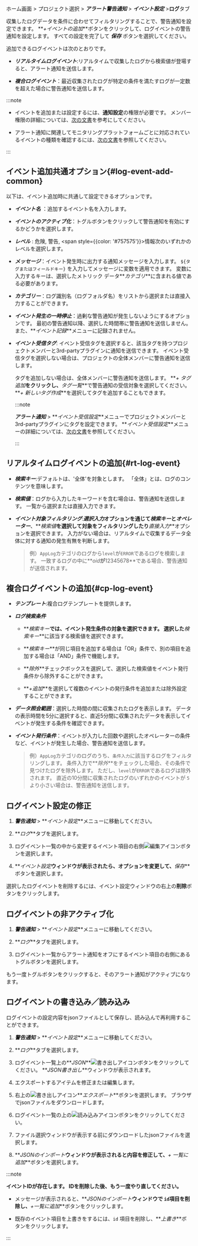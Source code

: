 ホーム画面 > プロジェクト選択 > **_アラート警告通知_** > **_イベント設定_** >**ログ**タブ

収集したログデータを条件に合わせてフィルタリングすることで、警告通知を設定できます。 **_+イベントの追加_**ボタンをクリックして、ログイベントの警告通知を設定します。 すべての設定を完了して **_保存_** ボタンを選択してください。

<Xclude product='postgresql,mysql'>

<ImgLang img='log-alert-config.png' desc='ログ通知設定' />

</Xclude>

<InDoc product='postgresql,mysql'>

<ImgLang img='db-log-alert-config.png' desc='ログ通知設定' />

</InDoc>

追加できるログイベントは次のとおりです。

-   **_リアルタイムログイベント_**:リアルタイムで収集したログから検索値が登場すると、アラート通知を送信します。

-   **_複合ログイベント_**：最近収集されたログが特定の条件を満たすログが一定数を超えた場合に警告通知を送信します。

:::note

-   イベントを追加または設定するには、**通知設定**の権限が必要です。 メンバー権限の詳細については、[次の文書](../project/project-structure#project-auth)を参考にしてください。

-   アラート通知に関連してモニタリングプラットフォームごとに対応されているイベントの種類を確認するには、[次の文書](../support-env#support-notice)を参照してください。

:::

## イベント追加共通オプション{#log-event-add-common}

以下は、イベント追加時に共通して設定できるオプションです。

-   **_イベント名_** ：追加するイベント名を入力します。

-   **_イベントのアクティブ化_**：トグルボタンをクリックして警告通知を有効にするかどうかを選択します。

-   **_レベル_** : <span class='vslow'>危険</span>, <span class='slow'>警告</span>, <span style={{color: '#757575'}}>情報</span>次のいずれかのレベルを選択します。

-   **_メッセージ_**：イベント発生時に出力する通知メッセージを入力します。 `${タグまたはフィールドキー}` を入力してメッセージに変数を適用できます。 変数に入力するキーは、選択したメトリック データ**_カテゴリ_**に含まれる値である必要があります。

-   **_カテゴリー_**：ログ識別名（ログフォルダ名）をリストから選択または直接入力することができます。

-   **_イベント発生の一時停止_**：過剰な警告通知が発生しないようにするオプションです。 最初の警告通知以降、選択した時間帯に警告通知を送信しません。 また、**_イベント記録_**メニューに記録されません。

-   **_イベント受信タグ_**: イベント受信タグを選択すると、該当タグを持つプロジェクトメンバーと3rd-partyプラグインに通知を送信できます。 イベント受信タグを選択しない場合は、プロジェクトの全体メンバーに警告通知を送信します。  

    タグを追加しない場合は、全体メンバーに警告通知を送信します。 **_+ タグ追加_**をクリックし、**_タグ一覧_**で警告通知の受信対象を選択してください。 **_+ 新しいタグ作成_**を選択してタグを追加することもできます。

    :::note

    **_アラート通知_** > **_イベント受信設定_**メニューでプロジェクトメンバーと3rd-partyプラグインにタグを設定できます。 **_イベント受信設定_**メニューの詳細については、[次の文書](set-receive-event)を参照してください。

    :::

## リアルタイムログイベントの追加{#rt-log-event}

<ImgLang img='log-alert-rt.png' desc='リアルタイムログイベントの追加' />

-   **_検索キー_**:デフォルトは、'全体'を対象とします。 「全体」とは、ログのコンテンツを意味します。

-   **_検索値_**：ログから入力したキーワードを含む場合は、警告通知を送信します。 一覧から選択または直接入力できます。

-   **_イベント対象フィルタリング_**:**_選択入力_**オプションを通じて**_検索キー_**と**_オペレーター_**、**_検索値_**を選択して対象をフィルタリングしたり**_直接入力_**オプションを選択できます。 入力がない場合は、リアルタイムで収集するデータ全体に対する通知の発生有無を判断します。

    > 例）`AppLog`カテゴリのログから`level`が`ERROR`であるログを検索します。 一致するログの中に**_oid_**が**12345678**である場合、警告通知が送信されます。

## 複合ログイベントの追加{#cp-log-event}

<ImgLang img='log-alert-cp.png' desc='複合ログイベントの追加' />

-   **_テンプレート_**:複合ログテンプレートを提供します。 

-   **_ログ検索条件_**

    -   **_検索キー_**では、イベント発生条件の対象を選択できます。 選択した**_検索キー_**に該当する検索値を選択できます。

    -   **_検索キー_**が同じ項目を追加する場合は「OR」条件で、別の項目を追加する場合は「AND」条件で機能します。

    -   **_除外_**チェックボックスを選択して、選択した検索値をイベント発行条件から除外することができます。

    -   **_+追加_**を選択して複数のイベントの発行条件を追加または除外設定することができます。  

-   **_データ照会範囲_**：選択した時間の間に収集されたログを表示します。 データの表示時間を5分に選択すると、直近5分間に収集されたデータを表示してイベントが発生する条件を確認できます。 

-   **_イベント発行条件_**：イベントが入力した回数や選択したオペレーターの条件など、イベントが発生した場合、警告通知を送信します。

    > 例）`AppLog`カテゴリのログのうち、`条件入力`に該当するログをフィルタリングします。 条件入力で**_除外_**をチェックした場合、その条件で見つけたログを除外します。 ただし、`level`が`ERROR`であるログは除外されます。 直近の10分間に収集されたログのいずれかのイベントが `5`より小さい場合は、警告通知を送信します。

## ログイベント設定の修正

1.  **_警告通知_** > **_イベント設定_**メニューに移動してください。

2.  **_ログ_**タブを選択します。

3.  ログイベント一覧の中から変更するイベント項目の右側![編集アイコン](/img/ico-edit.svg)ボタンを選択します。

4.  **_イベント設定_**ウィンドウが表示されたら、オプションを変更して、**_保存_**ボタンを選択します。

選択したログイベントを削除するには、イベント設定ウィンドウの右上の**削除**ボタンをクリックします。

## ログイベントの非アクティブ化

1.  **_警告通知_** > **_イベント設定_**メニューに移動してください。

2.  **_ログ_**タブを選択します。

3.  ログイベント一覧からアラート通知をオフにするイベント項目の右側にあるトグルボタンを選択します。

もう一度トグルボタンをクリックすると、そのアラート通知がアクティブになります。

## ログイベントの書き込み／読み込み

ログイベントの設定内容をjsonファイルとして保存し、読み込んで再利用することができます。

1.  **_警告通知_** > **_イベント設定_**メニューに移動してください。

2.  **_ログ_**タブを選択します。

3.  ログイベント一覧上の**_JSON_**![書き出しアイコン](/img/ico-export.svg)ボタンをクリックしてください。 **_JSON書き出し_**ウィンドウが表示されます。

4.  エクスポートするアイテムを修正または編集します。

5.  右上の![書き出しアイコン](/img/ico-export.svg)**_エクスポート_**ボタンを選択します。 ブラウザでjsonファイルをダウンロードします。

6.  ログイベント一覧の上の![読み込みアイコン](/img/ico-import.svg)ボタンをクリックしてください。

7.  ファイル選択ウィンドウが表示する前にダウンロードしたjsonファイルを選択します。

8.  **_JSONのインポート_**ウィンドウが表示されると内容を修正して、**_+ 一覧に追加_**ボタンを選択します。

:::note 

**イベントIDが存在します。 IDを削除した後、もう一度やり直してください。**

-   メッセージが表示されると、**_JSONのインポート_**ウィンドウで `id`項目を削除し、**_+一覧に追加_**ボタンをクリックします。

-   既存のイベント項目を上書きをするには、`id` 項目を削除し、**_上書き_**ボタンをクリックします。

:::
